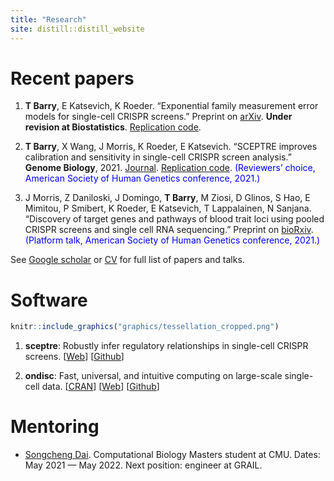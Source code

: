 ```yaml
---
title: "Research"
site: distill::distill_website
---
```

# Recent papers

1. **T Barry**, E Katsevich, K Roeder. "Exponential family measurement error models for single-cell CRISPR screens." Preprint on [arXiv](https://arxiv.org/abs/2201.01879). **Under revision at Biostatistics**. [Replication code](https://github.com/timothy-barry/glmeiv-manuscript).

2. **T Barry**, X Wang, J Morris, K Roeder, E Katsevich. "SCEPTRE improves calibration and sensitivity in single-cell CRISPR screen analysis." **Genome Biology**, 2021. [Journal](https://genomebiology.biomedcentral.com/articles/10.1186/s13059-021-02545-2). [Replication code](https://github.com/Katsevich-Lab/sceptre-manuscript). <span style="color:blue">(Reviewers' choice, American Society of Human Genetics conference, 2021.)</span>

3. J Morris, Z Daniloski, J Domingo, **T Barry**, M Ziosi, D Glinos, S Hao, E Mimitou, P Smibert, K Roeder, E Katsevich, T Lappalainen, N Sanjana. "Discovery of target genes and pathways of blood trait loci using pooled CRISPR screens and single cell RNA sequencing." Preprint on [bioRxiv](https://www.biorxiv.org/content/10.1101/2021.04.07.438882v1). <span style="color:blue">(Platform talk, American Society of Human Genetics conference, 2021.)</span>

See [Google scholar](https://scholar.google.com/citations?user=Jrjax-AAAAAJ&hl=en) or  [CV](ResumeCv/timsResume.pdf) for full list of papers and talks.

# Software

```r
knitr::include_graphics("graphics/tessellation_cropped.png")
```

1. **sceptre**: Robustly infer regulatory relationships in single-cell CRISPR screens. [[Web](https://katsevich-lab.github.io/sceptre/)] [[Github](https://github.com/katsevich-lab/sceptre)]

2. **ondisc**: Fast, universal, and intuitive computing on large-scale single-cell data. [[CRAN](https://cloud.r-project.org/web/packages/ondisc/index.html)] [[Web](https://timothy-barry.github.io/ondisc/)] [[Github](https://github.com/timothy-barry/ondisc)]

# Mentoring

- [Songcheng Dai](https://github.com/Samson-Dai). Computational Biology Masters student at CMU. Dates: May 2021 --- May 2022. Next position: engineer at GRAIL.
